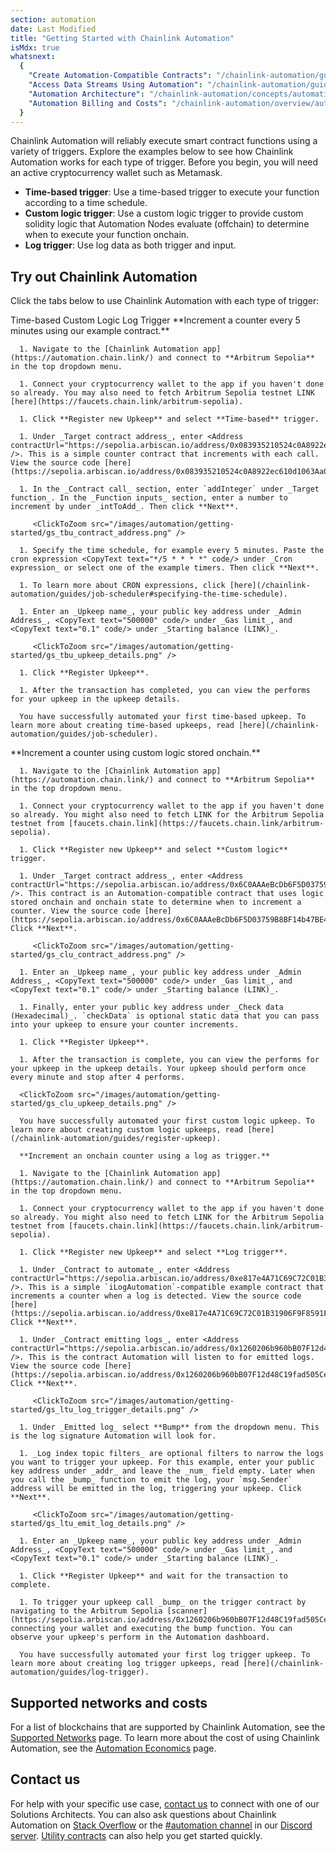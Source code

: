 ```yaml
---
section: automation
date: Last Modified
title: "Getting Started with Chainlink Automation"
isMdx: true
whatsnext:
  {
    "Create Automation-Compatible Contracts": "/chainlink-automation/guides/compatible-contracts",
    "Access Data Streams Using Automation": "/chainlink-automation/guides/streams-lookup",
    "Automation Architecture": "/chainlink-automation/concepts/automation-architecture",
    "Automation Billing and Costs": "/chainlink-automation/overview/automation-economics",
  }
---
```



Chainlink Automation will reliably execute smart contract functions using a variety of triggers. Explore the examples below to see how Chainlink Automation works for each type of trigger. Before you begin, you will need an active cryptocurrency wallet such as Metamask.

- **Time-based trigger**: Use a time-based trigger to execute your function according to a time schedule.
- **Custom logic trigger**: Use a custom logic trigger to provide custom solidity logic that Automation Nodes evaluate (offchain) to determine when to execute your function onchain.
- **Log trigger**: Use log data as both trigger and input.

## Try out Chainlink Automation

Click the tabs below to use Chainlink Automation with each type of trigger:

<Tabs client:visible>
  <Fragment slot="tab.timeBased">Time-based</Fragment>
  <Fragment slot="tab.customLogic">Custom Logic</Fragment>
  <Fragment slot="tab.logTrigger">Log Trigger</Fragment>
  <Fragment slot="panel.timeBased">
      **Increment a counter every 5 minutes using our example contract.**

      1. Navigate to the [Chainlink Automation app](https://automation.chain.link/) and connect to **Arbitrum Sepolia** in the top dropdown menu.

      1. Connect your cryptocurrency wallet to the app if you haven't done so already. You may also need to fetch Arbitrum Sepolia testnet LINK [here](https://faucets.chain.link/arbitrum-sepolia).

      1. Click **Register new Upkeep** and select **Time-based** trigger.

      1. Under _Target contract address_, enter <Address contractUrl="https://sepolia.arbiscan.io/address/0x083935210524c0A8922ec610d1063Aa0A54d9d70" />. This is a simple counter contract that increments with each call. View the source code [here](https://sepolia.arbiscan.io/address/0x083935210524c0A8922ec610d1063Aa0A54d9d70#code).

      1. In the _Contract call_ section, enter `addInteger` under _Target function_. In the _Function inputs_ section, enter a number to increment by under _intToAdd_. Then click **Next**.

         <ClickToZoom src="/images/automation/getting-started/gs_tbu_contract_address.png" />

      1. Specify the time schedule, for example every 5 minutes. Paste the cron expression <CopyText text="*/5 * * * *" code/> under _Cron expression_ or select one of the example timers. Then click **Next**.

      1. To learn more about CRON expressions, click [here](/chainlink-automation/guides/job-scheduler#specifying-the-time-schedule).

      1. Enter an _Upkeep name_, your public key address under _Admin Address_, <CopyText text="500000" code/> under _Gas limit_, and <CopyText text="0.1" code/> under _Starting balance (LINK)_.

         <ClickToZoom src="/images/automation/getting-started/gs_tbu_upkeep_details.png" />

      1. Click **Register Upkeep**.

      1. After the transaction has completed, you can view the performs for your upkeep in the upkeep details.

      You have successfully automated your first time-based upkeep. To learn more about creating time-based upkeeps, read [here](/chainlink-automation/guides/job-scheduler).

  </Fragment>
  <Fragment slot="panel.customLogic">
      **Increment a counter using custom logic stored onchain.**

      1. Navigate to the [Chainlink Automation app](https://automation.chain.link/) and connect to **Arbitrum Sepolia** in the top dropdown menu.

      1. Connect your cryptocurrency wallet to the app if you haven't done so already. You might also need to fetch LINK for the Arbitrum Sepolia testnet from [faucets.chain.link](https://faucets.chain.link/arbitrum-sepolia).

      1. Click **Register new Upkeep** and select **Custom logic** trigger.

      1. Under _Target contract address_, enter <Address contractUrl="https://sepolia.arbiscan.io/address/0x6C0AAAeBcDb6F5D03759B8BF14b47BE491755530" />. This contract is an Automation-compatible contract that uses logic stored onchain and onchain state to determine when to increment a counter. View the source code [here](https://sepolia.arbiscan.io/address/0x6C0AAAeBcDb6F5D03759B8BF14b47BE491755530#readContract). Click **Next**.

         <ClickToZoom src="/images/automation/getting-started/gs_clu_contract_address.png" />

      1. Enter an _Upkeep name_, your public key address under _Admin Address_, <CopyText text="500000" code/> under _Gas limit_, and <CopyText text="0.1" code/> under _Starting balance (LINK)_.

      1. Finally, enter your public key address under _Check data (Hexadecimal)_. `checkData` is optional static data that you can pass into your upkeep to ensure your counter increments.

      1. Click **Register Upkeep**.

      1. After the transaction is complete, you can view the performs for your upkeep in the upkeep details. Your upkeep should perform once every minute and stop after 4 performs.

      <ClickToZoom src="/images/automation/getting-started/gs_clu_upkeep_details.png" />

      You have successfully automated your first custom logic upkeep. To learn more about creating custom logic upkeeps, read [here](/chainlink-automation/guides/register-upkeep).

  </Fragment>
  <Fragment slot="panel.logTrigger">

      **Increment an onchain counter using a log as trigger.**

      1. Navigate to the [Chainlink Automation app](https://automation.chain.link/) and connect to **Arbitrum Sepolia** in the top dropdown menu.

      1. Connect your cryptocurrency wallet to the app if you haven't done so already. You might also need to fetch LINK for the Arbitrum Sepolia testnet from [faucets.chain.link](https://faucets.chain.link/arbitrum-sepolia).

      1. Click **Register new Upkeep** and select **Log trigger**.

      1. Under _Contract to automate_, enter <Address contractUrl="https://sepolia.arbiscan.io/address/0xe817e4A71C69C72C01B31906F9F8591FbaB6b448" />. This is a simple `iLogAutomation`-compatible example contract that increments a counter when a log is detected. View the source code [here](https://sepolia.arbiscan.io/address/0xe817e4A71C69C72C01B31906F9F8591FbaB6b448#code). Click **Next**.

      1. Under _Contract emitting logs_, enter <Address contractUrl="https://sepolia.arbiscan.io/address/0x1260206b960bB07F12d48C19fad505CeFc071bDd" />. This is the contract Automation will listen to for emitted logs. View the source code [here](https://sepolia.arbiscan.io/address/0x1260206b960bB07F12d48C19fad505CeFc071bDd#code). Click **Next**.

         <ClickToZoom src="/images/automation/getting-started/gs_ltu_log_trigger_details.png" />

      1. Under _Emitted log_ select **Bump** from the dropdown menu. This is the log signature Automation will look for.

      1. _Log index topic filters_ are optional filters to narrow the logs you want to trigger your upkeep. For this example, enter your public key address under _addr_ and leave the _num_ field empty. Later when you call the _bump_ function to emit the log, your `msg.Sender` address will be emitted in the log, triggering your upkeep. Click **Next**.

         <ClickToZoom src="/images/automation/getting-started/gs_ltu_emit_log_details.png" />

      1. Enter an _Upkeep name_, your public key address under _Admin Address_, <CopyText text="500000" code/> under _Gas limit_, and <CopyText text="0.1" code/> under _Starting balance (LINK)_.

      1. Click **Register Upkeep** and wait for the transaction to complete.

      1. To trigger your upkeep call _bump_ on the trigger contract by navigating to the Arbitrum Sepolia [scanner](https://sepolia.arbiscan.io/address/0x1260206b960bB07F12d48C19fad505CeFc071bDd#writeContract), connecting your wallet and executing the bump function. You can observe your upkeep's perform in the Automation dashboard.

      You have successfully automated your first log trigger upkeep. To learn more about creating log trigger upkeeps, read [here](/chainlink-automation/guides/log-trigger).

  </Fragment>
</Tabs>

## Supported networks and costs

For a list of blockchains that are supported by Chainlink Automation, see the [Supported Networks](/chainlink-automation/overview/supported-networks) page. To learn more about the cost of using Chainlink Automation, see the [Automation Economics](/chainlink-automation/overview/automation-economics) page.

## Contact us

For help with your specific use case, [contact us](https://chain.link/contact?ref_id=Automation) to connect with one of our Solutions Architects. You can also ask questions about Chainlink Automation on [Stack Overflow](https://stackoverflow.com/questions/ask?tags=chainlink) or the [#automation channel](https://discord.com/channels/592041321326182401/821350860302581771) in our [Discord server](https://discord.gg/qj9qarT). [Utility contracts](/chainlink-automation/tutorials/eth-balance) can also help you get started quickly.
